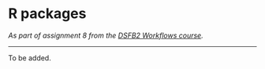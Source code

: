 # R packages

_As part of assignment 8 from the [DSFB2 Workflows course](https://lesmaterialen.rstudio.hu.nl/workflows-reader/#course-introduction)._

----

To be added.